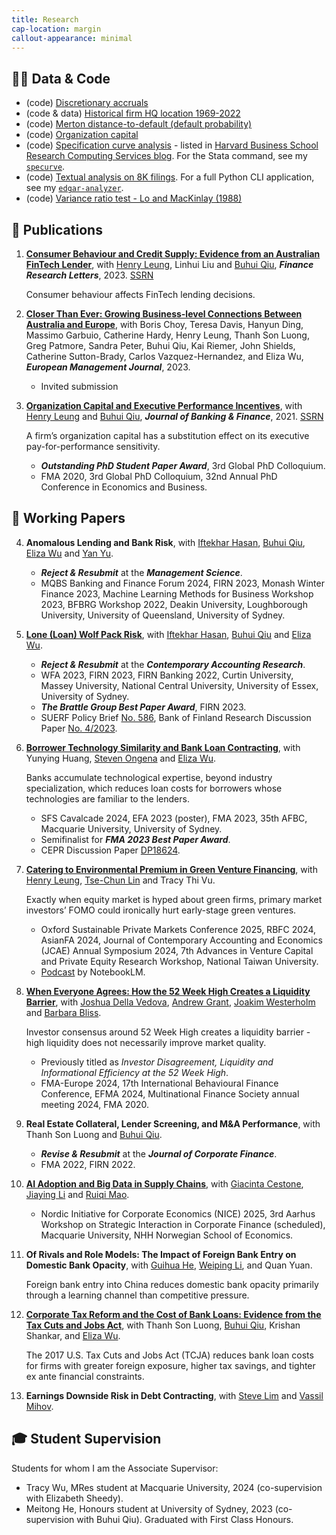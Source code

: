 ```yaml
---
title: Research
cap-location: margin
callout-appearance: minimal
---
```


## 👨‍💻 Data & Code

- (code) [Discretionary accruals](/posts/compute-jackknife-coefficient-estimates-in-sas)
- (code & data) [Historical firm HQ location 1969-2022](/posts/firm-historical-headquarter-state-from-10k)
- (code) [Merton distance-to-default (default probability)](/posts/merton-dd)
- (code) [Organization capital](/posts/estimate-organization-capital)
- (code) [Specification curve analysis](/posts/specification-curve-analysis) - listed in [Harvard Business School Research Computing Services blog](https://hbs-rcs.github.io/post/specification-curve-analysis/). For the Stata command, see my [`specurve`](https://github.com/mgao6767/specurve).
- (code) [Textual analysis on 8K filings](/posts/textual-analysis-on-sec-filings). For a full Python CLI application, see my [`edgar-analyzer`](https://github.com/mgao6767/edgar-analyzer).
- (code) [Variance ratio test - Lo and MacKinlay (1988)](/posts/lomackinlay1988)

## 📄 Publications

(@) [**Consumer Behaviour and Credit Supply: Evidence from an Australian FinTech Lender**](https://doi.org/10.1016/j.frl.2023.104205), with [Henry Leung](https://www.sydney.edu.au/business/about/our-people/academic-staff/henry-leung.html), Linhui Liu and [Buhui Qiu](https://sites.google.com/site/buhuiqiu/), ___Finance Research Letters___, 2023. [SSRN](https://papers.ssrn.com/sol3/papers.cfm?abstract_id=4505420)

    ::: {.callout-note collapse="false"}

    Consumer behaviour affects FinTech lending decisions.

    :::

(@) [**Closer Than Ever: Growing Business-level Connections Between Australia and Europe**](https://doi.org/10.1016/j.emj.2023.03.001), with Boris Choy, Teresa Davis, Hanyun Ding, Massimo Garbuio, Catherine Hardy, Henry Leung, Thanh Son Luong, Greg Patmore, Sandra Peter, Buhui Qiu, Kai Riemer, John Shields, Catherine Sutton-Brady, Carlos Vazquez-Hernandez, and Eliza Wu, ___European Management Journal___, 2023.

    ::: {.callout-note collapse="false"}

    - Invited submission

    :::

(@) [**Organization Capital and Executive Performance Incentives**](https://doi.org/10.1016/j.jbankfin.2020.106017), with [Henry Leung](https://www.sydney.edu.au/business/about/our-people/academic-staff/henry-leung.html) and [Buhui Qiu](https://sites.google.com/site/buhuiqiu/), ___Journal of Banking & Finance___, 2021. [SSRN](https://papers.ssrn.com/sol3/papers.cfm?abstract_id=3734710)

    ::: {.callout-note collapse="false"}

    A firm's organization capital has a substitution effect on its executive pay-for-performance sensitivity.

    - ___Outstanding PhD Student Paper Award___, 3rd Global PhD Colloquium.
    - FMA 2020, 3rd Global PhD Colloquium, 32nd Annual PhD Conference in Economics and Business.

    :::

## 📝 Working Papers

(@) **Anomalous Lending and Bank Risk**, with [Iftekhar Hasan](https://www.fordham.edu/gabelli-school-of-business/faculty/full-time-faculty/iftekhar-hasan/), [Buhui Qiu](https://sites.google.com/site/buhuiqiu/), [Eliza Wu](https://www.sydney.edu.au/business/about/our-people/academic-staff/eliza-wu.html) and [Yan Yu](https://business.uc.edu/faculty-research/obais/faculty/yan-yu.html).

    ::: {.callout-note collapse="false"}

    - _**Reject & Resubmit**_ at the _**Management Science**_.
    - MQBS Banking and Finance Forum 2024, FIRN 2023, Monash Winter Finance 2023, Machine Learning Methods for Business Workshop 2023,  BFBRG Workshop 2022, Deakin University, Loughborough University, University of Queensland, University of Sydney.

    :::

(@) [**Lone (Loan) Wolf Pack Risk**](https://papers.ssrn.com/sol3/papers.cfm?abstract_id=4331418), with [Iftekhar Hasan](https://www.fordham.edu/gabelli-school-of-business/faculty/full-time-faculty/iftekhar-hasan/), [Buhui Qiu](https://sites.google.com/site/buhuiqiu/) and [Eliza Wu](https://www.sydney.edu.au/business/about/our-people/academic-staff/eliza-wu.html).

    ::: {.callout-note collapse="false"}

    - _**Reject & Resubmit**_ at the _**Contemporary Accounting Research**_.
    - WFA 2023, FIRN 2023, FIRN Banking 2022, Curtin University, Massey University, National Central University, University of Essex, University of Sydney.
    - ___The Brattle Group Best Paper Award___, FIRN 2023.
    - SUERF Policy Brief [No. 586](https://www.suerf.org/publications/suerf-policy-notes-and-briefs/the-big-problem-of-small-syndicates/), Bank of Finland Research Discussion Paper [No. 4/2023](https://ssrn.com/abstract=4391791).

    :::

(@) [**Borrower Technology Similarity and Bank Loan Contracting**](https://papers.ssrn.com/sol3/papers.cfm?abstract_id=4579677), with Yunying Huang, [Steven Ongena](https://sites.google.com/site/stevenongena/) and [Eliza Wu](https://www.sydney.edu.au/business/about/our-people/academic-staff/eliza-wu.html).

    ::: {.callout-note collapse="false"}

    Banks accumulate technological expertise, beyond industry specialization, which reduces loan costs for borrowers whose technologies are familiar to the lenders.

    - SFS Cavalcade 2024, EFA 2023 (poster), FMA 2023, 35th AFBC, Macquarie University, University of Sydney.
    - Semifinalist for ___FMA 2023 Best Paper Award___.
    - CEPR Discussion Paper [DP18624](https://cepr.org/publications/dp18624).

    :::

(@) [**Catering to Environmental Premium in Green Venture Financing**](https://papers.ssrn.com/sol3/papers.cfm?abstract_id=4522222), with [Henry Leung](https://www.sydney.edu.au/business/about/our-people/academic-staff/henry-leung.html), [Tse-Chun Lin](https://www.hkubs.hku.hk/people/tse-chun-lin/) and Tracy Thi Vu.

    ::: {.callout-note collapse="false"}

    Exactly when equity market is hyped about green firms, primary market investors' FOMO could ironically hurt early-stage green ventures.

    - Oxford Sustainable Private Markets Conference 2025, RBFC 2024, AsianFA 2024, Journal of Contemporary Accounting and Economics (JCAE) Annual Symposium 2024, 7th Advances in Venture Capital and Private Equity Research Workshop, National Taiwan University.
    - [Podcast](https://www.dropbox.com/scl/fi/zn2ahdzvyu4jg5gwr8kcu/Catering-to-Environmental-Premium-in-Green-Venture-Financing.wav?rlkey=p9lvr0xjomf8qbr737zy8mizd&st=05vizcv2&dl=0) by NotebookLM.

    :::

(@) [**When Everyone Agrees: How the 52 Week High Creates a Liquidity Barrier**](https://papers.ssrn.com/sol3/papers.cfm?abstract_id=3925756), with [Joshua Della Vedova](https://sites.google.com/view/joshdellavedova/home), [Andrew Grant](https://www.sydney.edu.au/business/about/our-people/academic-staff/andrew-grant.html), [Joakim Westerholm](https://www.sydney.edu.au/business/about/our-people/academic-staff/joakim-westerholm.html) and [Barbara Bliss](https://www.sandiego.edu/business/about/biography.php?profile_id=1796).

    ::: {.callout-note collapse="false"}

    Investor consensus around 52 Week High creates a liquidity barrier - high liquidity does not necessarily improve market quality.

    - Previously titled as _Investor Disagreement, Liquidity and Informational Efficiency at the 52 Week High_.
    - FMA-Europe 2024, 17th International Behavioural Finance Conference, EFMA 2024, Multinational Finance Society annual meeting 2024, FMA 2020.

    :::

(@) **Real Estate Collateral, Lender Screening, and M&A Performance**, with Thanh Son Luong and [Buhui Qiu](https://sites.google.com/site/buhuiqiu/).

    ::: {.callout-note collapse="false"}

    - _**Revise & Resubmit**_ at the _**Journal of Corporate Finance**_.
    - FMA 2022, FIRN 2022.

    :::

(@) [**AI Adoption and Big Data in Supply Chains**](https://papers.ssrn.com/sol3/papers.cfm?abstract_id=5039427), with [Giacinta Cestone](https://sites.google.com/view/giacintacestone/home), [Jiaying Li](https://sites.google.com/view/jiaying-li/home) and [Ruiqi Mao](https://www.ruiqi-mao.com/).

    ::: {.callout-note collapse="false"}

    - Nordic Initiative for Corporate Economics (NICE) 2025, 3rd Aarhus Workshop on Strategic Interaction in Corporate Finance (scheduled), Macquarie University, NHH Norwegian School of Economics.

    :::

(@) **Of Rivals and Role Models: The Impact of Foreign Bank Entry on Domestic Bank Opacity**, with [Guihua He](https://kjxy.zuel.edu.cn/2020/1118/c10624a256928/page.htm), [Weiping Li](https://fof.cityu.edu.mo/en/list-13/680), and Quan Yuan.

    ::: {.callout-note collapse="false"}

    Foreign bank entry into China reduces domestic bank opacity primarily through a learning channel than competitive pressure.

    :::

(@) [**Corporate Tax Reform and the Cost of Bank Loans: Evidence from the Tax Cuts and Jobs Act**](https://papers.ssrn.com/sol3/papers.cfm?abstract_id=5396247), with Thanh Son Luong, [Buhui Qiu](https://sites.google.com/site/buhuiqiu/), Krishan Shankar, and [Eliza Wu](https://www.sydney.edu.au/business/about/our-people/academic-staff/eliza-wu.html). 

    ::: {.callout-note collapse="false"}

    The 2017 U.S. Tax Cuts and Jobs Act (TCJA) reduces bank loan costs for firms with greater foreign exposure, higher tax savings, and tighter ex ante financial constraints.

    :::

(@) **Earnings Downside Risk in Debt Contracting**, with [Steve Lim](https://www.neeley.tcu.edu/Lim,-Steve) and [Vassil Mihov](https://www.neeley.tcu.edu/Mihov-Vassil). 

## ‍🎓 Student Supervision

Students for whom I am the Associate Supervisor:

- Tracy Wu, MRes student at Macquarie University, 2024 (co-supervision with Elizabeth Sheedy).
- Meitong He, Honours student at University of Sydney, 2023 (co-supervision with Buhui Qiu). Graduated with First Class Honours.
